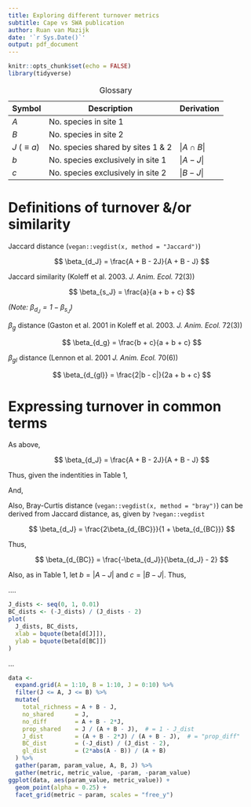 ```yaml
---
title: Exploring different turnover metrics
subtitle: Cape vs SWA publication
author: Ruan van Mazijk
date: '`r Sys.Date()`'
output: pdf_document
---
```


```r
knitr::opts_chunk$set(echo = FALSE)
library(tidyverse)
```

Symbol           | Description                       | Derivation
-----------------|-----------------------------------|------------
$A$              | No. species in site 1             |
$B$              | No. species in site 2             |
$J$ ($\equiv a$) | No. species shared by sites 1 & 2 | $|A \cap B|$
$b$              | No. species exclusively in site 1 | $|A - J|$
$c$              | No. species exclusively in site 2 | $|B - J|$

Table: Glossary

# Definitions of turnover &/or similarity

Jaccard distance (`vegan::vegdist(x, method = "Jaccard")`)

$$
  \beta_{d_J} = \frac{A + B - 2J}{A + B - J}
$$

Jaccard similarity (Koleff et al. 2003. _J. Anim. Ecol._ 72(3))

$$
  \beta_{s_J} = \frac{a}{a + b + c}
$$

_(Note: $\beta_{d_J} = 1 - \beta_{s_J}$)_

$\beta_{g}$ distance (Gaston et al. 2001 in Koleff et al. 2003. _J. Anim. Ecol._ 72(3))

$$
  \beta_{d_g} = \frac{b + c}{a + b + c}
$$

$\beta_{gl}$ distance (Lennon et al. 2001 _J. Anim. Ecol._ 70(6))

$$
  \beta_{d_{gl}} = \frac{2|b - c|}{2a + b + c}
$$

# Expressing turnover in common terms

As above,

$$
  \beta_{d_J} = \frac{A + B - 2J}{A + B - J}
$$

Thus, given the indentities in Table 1,

\begin{align*}
  \beta_{d_g}
    &= \frac{b + c}{a + b + c} \\
    &= \frac{(A - J) + (B - J)}{J + (A - J) + (B - J)} \\
    &= \frac{A + B - 2J}{A + B - J} \\
  &\therefore \beta_{d_g} \equiv \beta_{d_J}
\end{align*}

And,

\begin{align*}
  \beta_{d_{gl}}
    &= \frac{2|b - c|}{2a + b + c} \\
    &= \frac{2|(A - J) - (B - J)|}{2J + (A - J) + (B - J)} \\
    &= \frac{2|A - B|}{A + B} \\
\end{align*}

Also, Bray-Curtis distance (`vegan::vegdist(x, method = "bray")`) can be derived from Jaccard distance, as, given by `?vegan::vegdist`

$$
  \beta_{d_J} = \frac{2\beta_{d_{BC}}}{1 + \beta_{d_{BC}}}
$$

Thus,

$$
  \beta_{d_{BC}} = \frac{-\beta_{d_J}}{\beta_{d_J} - 2}
$$

Also, as in Table 1, let $b = |A - J|$ and $c = |B - J|$. Thus,

\begin{align*}
  |A \cup B| 
    &= a + b + c
    & = J + |A - J| + |B - J| 
    & = A + B - J
\end{align*}

....

```r
J_dists <- seq(0, 1, 0.01)
BC_dists <- (-J_dists) / (J_dists - 2)
plot(
  J_dists, BC_dists,
  xlab = bquote(beta[d[J]]), 
  ylab = bquote(beta[d[BC]])
)
```

...

```r
data <- 
  expand.grid(A = 1:10, B = 1:10, J = 0:10) %>%
  filter(J <= A, J <= B) %>%
  mutate(
    total_richness = A + B - J,
    no_shared      = J,
    no_diff        = A + B - 2*J,
    prop_shared    = J / (A + B - J),  # = 1 - J_dist
    J_dist         = (A + B - 2*J) / (A + B - J),  # = "prop_diff"
    BC_dist        = (-J_dist) / (J_dist - 2),
    gl_dist        = (2*abs(A - B)) / (A + B)
  ) %>%
  gather(param, param_value, A, B, J) %>%
  gather(metric, metric_value, -param, -param_value)
ggplot(data, aes(param_value, metric_value)) +
  geom_point(alpha = 0.25) +
  facet_grid(metric ~ param, scales = "free_y")
```

